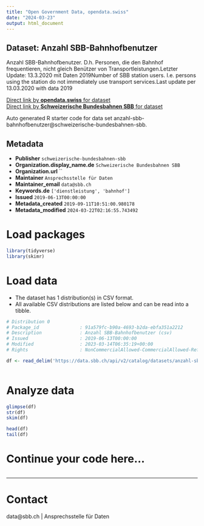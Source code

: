 ```yaml
---
title: "Open Government Data, opendata.swiss"
date: "2024-03-23"
output: html_document
---
```


## Dataset: Anzahl SBB-Bahnhofbenutzer

Anzahl SBB-Bahnhofbenutzer. D.h. Personen, die den Bahnhof frequentieren, nicht gleich Benützer von Transportleistungen.Letzter Update: 13.3.2020 mit Daten 2019Number of SBB station users. I.e. persons using the station do not immediately use transport services.Last update per 13.03.2020 with data 2019

[Direct link by **opendata.swiss** for dataset](https://opendata.swiss/de/dataset/anzahl-sbb-bahnhofbenutzer)<br>
[Direct link by **Schweizerische Bundesbahnen SBB** for dataset](https://data.sbb.ch/explore/dataset/anzahl-sbb-bahnhofbenutzer/)

Auto generated R starter code for data set anzahl-sbb-bahnhofbenutzer@schweizerische-bundesbahnen-sbb.

## Metadata

- **Publisher** `schweizerische-bundesbahnen-sbb`
- **Organization.display_name.de** `Schweizerische Bundesbahnen SBB`
- **Organization.url** ``
- **Maintainer** `Ansprechsstelle für Daten`
- **Maintainer_email** `data@sbb.ch`
- **Keywords.de** `['dienstleistung', 'bahnhof']`
- **Issued** `2019-06-13T00:00:00`
- **Metadata_created** `2019-09-11T10:51:00.980178`
- **Metadata_modified** `2024-03-22T02:16:55.743492`


# Load packages

```r

library(tidyverse)
library(skimr)

```

# Load data

-   The dataset has 1 distribution(s) in CSV format.
-   All available CSV distributions are listed below and can be read into a tibble.

```r

# Distribution 0
# Package_id               : 91a579fc-b90a-4693-b2da-ebfa351a2212
# Description              : Anzahl SBB-Bahnhofbenutzer (csv)
# Issued                   : 2019-06-13T00:00:00
# Modified                 : 2023-03-14T06:35:19+00:00
# Rights                   : NonCommercialAllowed-CommercialAllowed-ReferenceRequired

df <- read_delim('https://data.sbb.ch/api/v2/catalog/datasets/anzahl-sbb-bahnhofbenutzer/exports/csv')



```

# Analyze data

```r

glimpse(df)
str(df)
skim(df)

head(df)
tail(df)

```

# Continue your code here...

```r

```

------------------------------------------------------------------------

# Contact

data@sbb.ch | Ansprechsstelle für Daten
